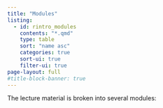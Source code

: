 ```yaml
---
title: "Modules"
listing:
  - id: rintro_modules
    contents: "*.qmd"
    type: table
    sort: "name asc"
    categories: true
    sort-ui: true
    filter-ui: true
page-layout: full
#title-block-banner: true
---
```


The lecture material is broken into several modules:

::: {#rintro_modules}
:::


